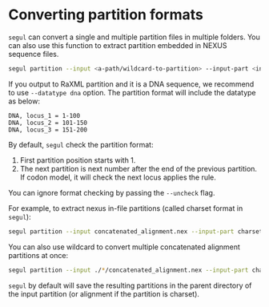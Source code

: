 # Converting partition formats

`segul` can convert a single and multiple partition files in multiple folders. You can also use this function to extract partition embedded in NEXUS sequence files.

```Bash
segul partition --input <a-path/wildcard-to-partition> --input-part <input-partition-format> --output-part<output-partition-format>
```

If you output to RaXML partition and it is a DNA sequence, we recommend to use `--datatype dna` option. The partition format will include the datatype as below:

```Text
DNA, locus_1 = 1-100
DNA, locus_2 = 101-150
DNA, locus_3 = 151-200
```

By default, `segul` check the partition format:

1. First partition position starts with 1.
2. The next partition is next number after the end of the previous partition. If codon model, it will check the next locus applies the rule.

You can ignore format checking by passing the `--uncheck` flag.

For example, to extract nexus in-file partitions (called charset format in `segul`):

```Bash
segul partition --input concatenated_alignment.nex --input-part charset --output-part nexus
```

You can also use wildcard to convert multiple concatenated alignment partitions at once:

```Bash
segul partition --input ./*/concatenated_alignment.nex --input-part charset --output-part nexus
```

`segul` by default will save the resulting partitions in the parent directory of the input partition (or alignment if the partition is charset).
